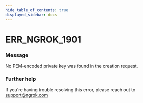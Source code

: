```yaml
---
hide_table_of_contents: true
displayed_sidebar: docs
---
```



# ERR_NGROK_1901

### Message
No PEM-encoded private key was found in the creation request.

<ErrorDetails error='err_ngrok_1901' />


### Further help
If you're having trouble resolving this error, please reach out to [support@ngrok.com](mailto:support@ngrok.com?subject=Help%20with%20ERR_NGROK_1901)

